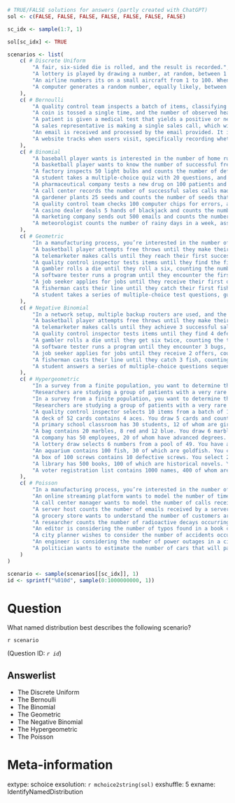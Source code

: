 ```r

# TRUE/FALSE solutions for answers (partly created with ChatGPT)
sol <- c(FALSE, FALSE, FALSE, FALSE, FALSE, FALSE, FALSE)

sc_idx <- sample(1:7, 1)

sol[sc_idx] <- TRUE

scenarios <- list(
    c( # Discrete Uniform
        "A fair, six-sided die is rolled, and the result is recorded.",
        "A lottery is played by drawing a number, at random, between 1 and 1000. You are concerned with guessing the winning number.",
        "An airline numbers its on a small aircraft from 1 to 100. When purchasing a ticket, your seat is assigned completely at random. You are the first person to purchase a seat on a given flight.",
        "A computer generates a random number, equally likely, between 1 and 5000."
    ),
    c( # Bernoulli
        "A quality control team inspects a batch of items, classifying the batch as either defective or non-defective.",
        "A coin is tossed a single time, and the number of observed heads is recorded.",
        "A patient is given a medical test that yields a positive or negative result for a specific condition.",
        "A sales representative is making a single sales call, which will result in either closing a deal or not.",
        "An email is received and processed by the email provided. It is classified as either spam or not spam.",
        "A website tracks when users visit, specifically recording whether a specific user clicks on an advertisement or not."
    ),
    c( # Binomial
        "A baseball player wants is interested in the number of home runs they hit in a game, where the probability of hitting a home run is the same for each at-bat.",
        "A basketball player wants to know the number of successful free throws they make out of 10 attempts, where each attempt has the same probability of success.", 
        "A factory inspects 50 light bulbs and counts the number of defective bulbs, assuming a constant defect rate.", 
        "A student takes a multiple-choice quiz with 20 questions, and wants to know the number of correct answers, assuming they guess randomly on each question.", 
        "A pharmaceutical company tests a new drug on 100 patients and counts the number of patients who experience a positive effect, assuming each patient's response is independent.", 
        "A call center records the number of successful sales calls made out of 30 attempts, assuming a constant probability of success per call.", 
        "A gardener plants 25 seeds and counts the number of seeds that germinate, assuming each seed has the same chance of germination.", 
        "A quality control team checks 100 computer chips for errors, and counts the number of chips with errors, assuming a constant error rate.", 
        "A casino dealer deals 5 hands of blackjack and counts the number of hands that result in a blackjack, assuming random card distribution.", 
        "A marketing company sends out 500 emails and counts the number of recipients who click on a link, assuming a constant click-through rate.", 
        "A meteorologist counts the number of rainy days in a week, assuming each day has a constant independent probability of rain."
    ),
    c( # Geometric
        "In a manufacturing process, you’re interested in the number of trials required to produce the first defective item.",
        "A basketball player attempts free throws until they make their first shot, counting the number of attempts.",
        "A telemarketer makes calls until they reach their first successful sale, recording the number of calls.",
        "A quality control inspector tests items until they find the first defective one, counting the number of items tested.",
        "A gambler rolls a die until they roll a six, counting the number of rolls.",
        "A software tester runs a program until they encounter the first bug, counting the number of runs.",
        "A job seeker applies for jobs until they receive their first offer, counting the number of applications.",
        "A fisherman casts their line until they catch their first fish, counting the number of casts.",
        "A student takes a series of multiple-choice test questions, guessing randomly, until they get the first question right, counting the number of questions."
    ),
    c( # Negative Binomial
        "In a network setup, multiple backup routers are used, and the network remains functional as long as a certain number of them are operational. A network engineer is interested in how many backup routers are needed to ensure network reliability under various failure scenarios.",
        "A basketball player attempts free throws until they make their 5th shot, counting the total number of attempts.",
        "A telemarketer makes calls until they achieve 3 successful sales, recording the total number of calls made.",
        "A quality control inspector tests items until they find 4 defective ones, counting the total number of items tested.",
        "A gambler rolls a die until they get six twice, counting the total number of rolls.",
        "A software tester runs a program until they encounter 3 bugs, counting the total number of runs.",
        "A job seeker applies for jobs until they receive 2 offers, counting the total number of applications sent.",
        "A fisherman casts their line until they catch 3 fish, counting the total number of casts.",
        "A student answers a series of multiple-choice questions sequentially, guessing randomly, until they get 4 total questions right, counting the total number of attempts."
    ),
    c( # Hypergeometric
        "In a survey from a finite population, you want to determine the number of people who prefer online shopping over in-store shopping.",
        "Researchers are studying a group of patients with a very rare disease. They wish to know whether a particular gene mutation is associated with the disease or not. They sample members of the population who have the disease to further study.",
        "In a survey from a finite population, you want to determine the number of people who prefer online shopping over in-store shopping.",
        "Researchers are studying a group of patients with a very rare disease. They wish to know whether a particular gene mutation is associated with the disease or not. They sample members of the population who have the disease to further study.",
        "A quality control inspector selects 10 items from a batch of 100, where 15 are known to be defective, and counts the number of defective items in the sample.",
        "A deck of 52 cards contains 4 aces. You draw 5 cards and count the number of aces in your hand.",
        "A primary school classroom has 30 students, 12 of whom are girls. A group of 8 students is randomly selected for a project, and the number of girls in the selected group is counted.",
        "A bag contains 20 marbles, 8 red and 12 blue. You draw 6 marbles without replacement and count the number of red marbles.",
        "A company has 50 employees, 20 of whom have advanced degrees. A committee of 10 employees is randomly formed, and you count the number of members with advanced degrees.",
        "A lottery draw selects 6 numbers from a pool of 49. You have a ticket with 6 numbers, and you count the number of matching numbers.",
        "An aquarium contains 100 fish, 30 of which are goldfish. You catch 15 fish and count the number of goldfish caught.",
        "A box of 100 screws contains 10 defective screws. You select 20 screws and count the number of defective screws in your selection.",
        "A library has 500 books, 100 of which are historical novels. You randomly select 50 books and count the number of historical novels in your selection.",
        "A voter registration list contains 1000 names, 400 of whom are registered Democrats. A sample of 100 names is selected, and you count the number of registered Democrats in the sample."
    ),
    c( # Poisson
        "In a manufacturing process, you’re interested in the number of trials required to produce the first defective item.",
        "An online streaming platform wants to model the number of times a specific video is watched in an hour, given a known average view rate.",
        "A call center manager wants to model the number of calls received per minute during a quiet period of the day.",
        "A server host counts the number of emails received by a server in a minute.",
        "A grocery store wants to understand the number of customers arriving at the store in a given hour, assuming a constant average arrival rate.",
        "A researcher counts the number of radioactive decays occurring in a sample of material over a given time interval.",
        "An editor is considering the number of typos found in a book chapter, and suspects that the average rate of errors is constant across the whole book.",
        "A city planner wishes to consider the number of accidents occurring at a specific intersection in a week.",
        "An engineer is considering the number of power outages in a city during a month, given an average monthly outage rate.",
        "A politician wants to estimate the number of cars that will pass a toll booth in an hour, assuming a constant average traffic flow."
    )
)

scenario <- sample(scenarios[[sc_idx]], 1)
id <- sprintf("%010d", sample(0:1000000000, 1))
```

Question
========
What named distribution best describes the following scenario?

`r scenario`

(Question ID: *`r id`*)

Answerlist
------------
* The Discrete Uniform
* The Bernoulli
* The Binomial
* The Geometric
* The Negative Binomial
* The Hypergeometric
* The Poisson

Meta-information
================
extype: schoice
exsolution: `r mchoice2string(sol)`
exshuffle: 5
exname: IdentifyNamedDistribution
